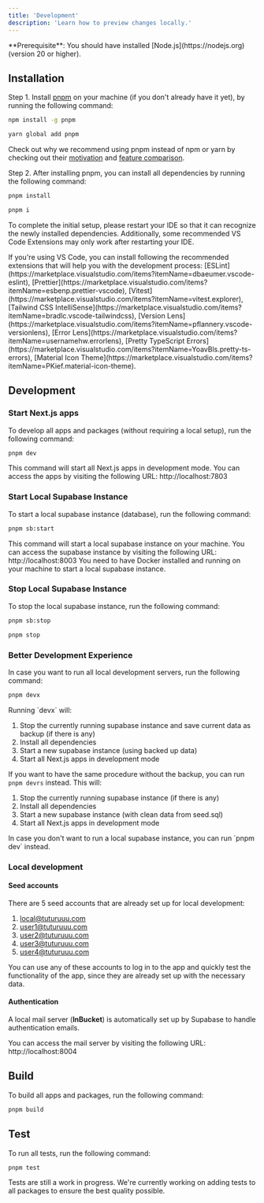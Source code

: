 ```yaml
---
title: 'Development'
description: 'Learn how to preview changes locally.'
---
```


<Info>
  **Prerequisite**: You should have installed [Node.js](https://nodejs.org)
  (version 20 or higher).
</Info>

## Installation

Step 1. Install [pnpm](https://pnpm.io/installation) on your machine (if you don't already have it yet), by running the following command:

<CodeGroup>

```bash npm
npm install -g pnpm
```

```bash yarn
yarn global add pnpm
```

</CodeGroup>

<Info>

Check out why we recommend using pnpm instead of npm or yarn by checking out their [motivation](https://pnpm.io/motivation) and [feature comparison](https://pnpm.io/feature-comparison).

</Info>

Step 2. After installing pnpm, you can install all dependencies by running the following command:

<CodeGroup>

```bash standard
pnpm install
```

```bash short-hand
pnpm i
```

</CodeGroup>

To complete the initial setup, please restart your IDE so that it can recognize the newly installed dependencies. Additionally, some recommended VS Code Extensions may only work after restarting your IDE.

<Tip>
  If you're using VS Code, you can install following the recommended extensions
  that will help you with the development process:
  [ESLint](https://marketplace.visualstudio.com/items?itemName=dbaeumer.vscode-eslint),
  [Prettier](https://marketplace.visualstudio.com/items?itemName=esbenp.prettier-vscode),
  [Vitest](https://marketplace.visualstudio.com/items?itemName=vitest.explorer),
  [Tailwind CSS
  IntelliSense](https://marketplace.visualstudio.com/items?itemName=bradlc.vscode-tailwindcss),
  [Version
  Lens](https://marketplace.visualstudio.com/items?itemName=pflannery.vscode-versionlens),
  [Error
  Lens](https://marketplace.visualstudio.com/items?itemName=usernamehw.errorlens),
  [Pretty TypeScript
  Errors](https://marketplace.visualstudio.com/items?itemName=YoavBls.pretty-ts-errors),
  [Material Icon
  Theme](https://marketplace.visualstudio.com/items?itemName=PKief.material-icon-theme).
</Tip>

## Development

### Start Next.js apps

To develop all apps and packages (without requiring a local setup), run the following command:

```bash pnpm
pnpm dev
```

<Info>
  This command will start all Next.js apps in development mode. You can access
  the apps by visiting the following URL: http://localhost:7803
</Info>

### Start Local Supabase Instance

To start a local supabase instance (database), run the following command:

```bash pnpm
pnpm sb:start
```

<Info>
  This command will start a local supabase instance on your machine. You can
  access the supabase instance by visiting the following URL:
  http://localhost:8003
</Info>

<Warning>
  You need to have Docker installed and running on your machine to start a local
  supabase instance.
</Warning>

### Stop Local Supabase Instance

To stop the local supabase instance, run the following command:

<CodeGroup>

```bash standard
pnpm sb:stop
```

```bash short-hand
pnpm stop
```

</CodeGroup>

### Better Development Experience

In case you want to run all local development servers, run the following command:

```bash pnpm
pnpm devx
```

<Info>
Running `devx` will:

1. Stop the currently running supabase instance and save current data as backup (if there is any)
2. Install all dependencies
3. Start a new supabase instance (using backed up data)
4. Start all Next.js apps in development mode

If you want to have the same procedure without the backup, you can run `pnpm devrs` instead. This will:

1. Stop the currently running supabase instance (if there is any)
2. Install all dependencies
3. Start a new supabase instance (with clean data from seed.sql)
4. Start all Next.js apps in development mode

</Info>

<Tip>
  In case you don't want to run a local supabase instance, you can run `pnpm
  dev` instead.
</Tip>

### Local development

#### Seed accounts

There are 5 seed accounts that are already set up for local development:

1. [local@tuturuuu.com](mailto:local@tuturuuu.com)
2. [user1@tuturuuu.com](mailto:user1@tuturuuu.com)
3. [user2@tuturuuu.com](mailto:user2@tuturuuu.com)
4. [user3@tuturuuu.com](mailto:user3@tuturuuu.com)
5. [user4@tuturuuu.com](mailto:user4@tuturuuu.com)

You can use any of these accounts to log in to the app and quickly test the functionality of the app, since they are already set up with the necessary data.

#### Authentication

A local mail server (**InBucket**) is automatically set up by Supabase to handle authentication emails.

<Info>
  You can access the mail server by visiting the following URL:
  http://localhost:8004
</Info>

## Build

To build all apps and packages, run the following command:

```bash pnpm
pnpm build
```

## Test

To run all tests, run the following command:

```bash pnpm
pnpm test
```

<Warning>
  
Tests are still a work in progress. We're currently working on adding tests to all packages to ensure the best quality possible.

</Warning>
